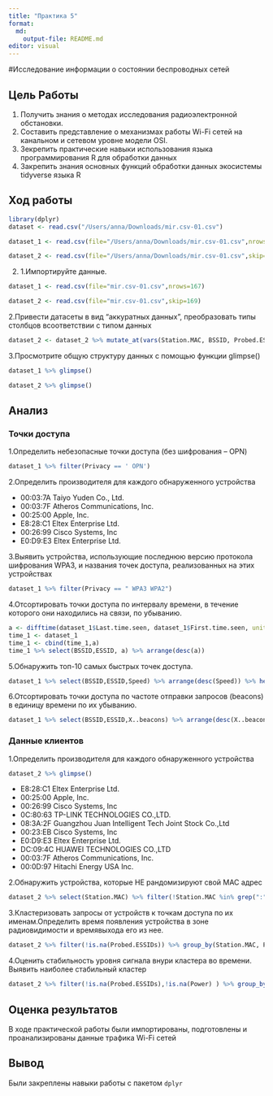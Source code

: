 ```yaml
---
title: "Практика 5"
format:
  md:
    output-file: README.md
editor: visual
---
```


#Исследование информации о состоянии беспроводных сетей

## Цель Работы

1.  Получить знания о методах исследования радиоэлектронной обстановки.
2.  Составить представление о механизмах работы Wi-Fi сетей на канальном и сетевом уровне модели OSI.
3.  Зекрепить практические навыки использования языка программирования R для обработки данных
4.  Закрепить знания основных функций обработки данных экосистемы tidyverse языка R

## Ход работы

```r
library(dplyr)
dataset <- read.csv("/Users/anna/Downloads/mir.csv-01.csv")
```

```r
dataset_1 <- read.csv(file="/Users/anna/Downloads/mir.csv-01.csv",nrows=167)
```

```r
dataset_2 <- read.csv(file="/Users/anna/Downloads/mir.csv-01.csv",skip=169)
```

2.  1.Импортируйте данные.

```r
dataset_1 <- read.csv(file="mir.csv-01.csv",nrows=167)
```

```r
dataset_2 <- read.csv(file="mir.csv-01.csv",skip=169)
```

2.Привести датасеты в вид "аккуратных данных", преобразовать типы столбцов всоответствии с типом данных

```r
dataset_2 <- dataset_2 %>% mutate_at(vars(Station.MAC, BSSID, Probed.ESSIDs), trimws) %>% mutate_at(vars(Station.MAC, BSSID, Probed.ESSIDs), na_if, "")
```

3.Просмотрите общую структуру данных с помощью функции glimpse()

```r
dataset_1 %>% glimpse()
```

```r
dataset_2 %>% glimpse()
```

## Анализ

### Точки доступа

1.Определить небезопасные точки доступа (без шифрования -- OPN)

```r
dataset_1 %>% filter(Privacy == ' OPN')
```

2.Определить производителя для каждого обнаруженного устройства

-   00:03:7A Taiyo Yuden Co., Ltd.
-   00:03:7F Atheros Communications, Inc.
-   00:25:00 Apple, Inc.
-   E8:28:C1 Eltex Enterprise Ltd.
-   00:26:99 Cisco Systems, Inc
-   E0:D9:E3 Eltex Enterprise Ltd.

3.Выявить устройства, использующие последнюю версию протокола шифрования WPA3, и названия точек доступа, реализованных на этих устройствах

```r
dataset_1 %>% filter(Privacy == " WPA3 WPA2")
```

4.Отсортировать точки доступа по интервалу времени, в течение которого они находились на связи, по убыванию.

```r
a <- difftime(dataset_1$Last.time.seen, dataset_1$First.time.seen, units = "secs")
time_1 <- dataset_1
time_1 <- cbind(time_1,a)
time_1 %>% select(BSSID,ESSID, a) %>% arrange(desc(a))
```

5.Обнаружить топ-10 самых быстрых точек доступа.

```r
dataset_1 %>% select(BSSID,ESSID,Speed) %>% arrange(desc(Speed)) %>% head(10)
```

6.Отсортировать точки доступа по частоте отправки запросов (beacons) в единицу времени по их убыванию.

```r
dataset_1 %>% select(BSSID,ESSID,X..beacons) %>% arrange(desc(X..beacons))
```

### Данные клиентов

1.Определить производителя для каждого обнаруженного устройства

```r
dataset_2 %>% glimpse()
```

-   E8:28:C1 Eltex Enterprise Ltd.
-   00:25:00 Apple, Inc.
-   00:26:99 Cisco Systems, Inc
-   0C:80:63 TP-LINK TECHNOLOGIES CO.,LTD.
-   08:3A:2F Guangzhou Juan Intelligent Tech Joint Stock Co.,Ltd
-   00:23:EB Cisco Systems, Inc
-   E0:D9:E3 Eltex Enterprise Ltd.
-   DC:09:4C HUAWEI TECHNOLOGIES CO.,LTD
-   00:03:7F Atheros Communications, Inc.
-   00:0D:97 Hitachi Energy USA Inc.

2.Обнаружить устройства, которые НЕ рандомизируют свой MAC адрес

```r
dataset_2 %>% select(Station.MAC) %>% filter(!Station.MAC %in% grep(":",dataset_2$Station.MAC, value = TRUE))
```

3.Кластеризовать запросы от устройств к точкам доступа по их именам.Определить время появления устройства в зоне радиовидимости и времявыхода его из нее.

```r
dataset_2 %>% filter(!is.na(Probed.ESSIDs)) %>% group_by(Station.MAC, Probed.ESSIDs) %>%  summarise("first" = min(First.time.seen), "last" = max(Last.time.seen), Power)
```

4.Оценить стабильность уровня сигнала внури кластера во времени. Выявить наиболее стабильный кластер

```r
dataset_2 %>% filter(!is.na(Probed.ESSIDs),!is.na(Power) ) %>% group_by(Station.MAC) %>%  summarise("first" = min(First.time.seen), "last" = max(Last.time.seen), Power) %>% arrange(desc(Power)) %>% head(1)
```

## Оценка результатов

В ходе практической работы были импортированы, подготовлены и проанализированы данные трафика Wi-Fi сетей

## Вывод

Были закреплены навыки работы с пакетом `dplyr`
